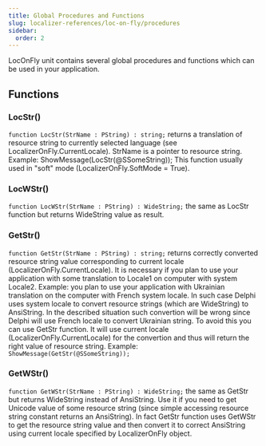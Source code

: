```yaml
---
title: Global Procedures and Functions
slug: localizer-references/loc-on-fly/procedures
sidebar:
  order: 2
---
```


LocOnFly unit contains several global procedures and functions which can be used in your application.

## Functions

### LocStr()
`function LocStr(StrName : PString) : string;` returns a translation of resource string to currently selected language (see LocalizerOnFly.CurrentLocale). StrName is a pointer to resource string. Example:
ShowMessage(LocStr(@SSomeString));
This function usually used in "soft" mode (LocalizerOnFly.SoftMode = True).

### LocWStr()
`function LocWStr(StrName : PString) : WideString;` the same as LocStr function but returns WideString value as result.

### GetStr()
`function GetStr(StrName : PString) : string;` returns correctly converted resource string value corresponding to current locale (LocalizerOnFly.CurrentLocale). It is necessary if you plan to use your application with some translation to Locale1 on computer with system Locale2. Example: you plan to use your application with Ukrainian translation on the computer with French system locale. In such case Delphi uses system locale to convert resource strings (which are WideString) to AnsiString. In the described situation such convertion will be wrong since Delphi will use French locale to convert Ukrainian string. To avoid this you can use GetStr function. It will use current locale (LocalizerOnFly.CurrentLocale) for the convertion and thus will return the right value of resource string. Example: `ShowMessage(GetStr(@SSomeString));`

### GetWStr()
`function GetWStr(StrName : PString) : WideString;` the same as GetStr but returns WideString instead of AnsiString. Use it if you need to get Unicode value of some resource string (since simple accessing resource string constant returns an AnsiString).
In fact GetStr function uses GetWStr to get the resource string value and then convert it to correct AnsiString using current locale specified by LocalizerOnFly object. 